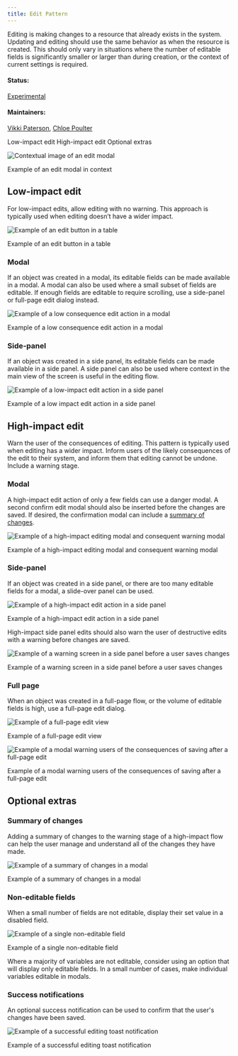 ```yaml
---
title: Edit Pattern
---
```


<PageDescription>

Editing is making changes to a resource that already exists in the system.
Updating and editing should use the same behavior as when the resource is created. This should only vary in situations where the number of editable fields is significantly smaller or larger than during creation, or the context of current settings is required.


</PageDescription>

#### Status:

[Experimental](/experimental/overview/)

#### Maintainers:

[Vikki Paterson](https://github.com/vikkipaterson), [Chloe Poulter](https://github.com/chloepoulterdesign)

<AnchorLinks>

  <AnchorLink>Low-impact edit</AnchorLink>
  <AnchorLink>High-impact edit</AnchorLink>
  <AnchorLink>Optional extras</AnchorLink>

</AnchorLinks>

![Contextual image of an edit modal](images/01.png)

<Caption>Example of an edit modal in context</Caption>

## Low-impact edit

For low-impact edits, allow editing with no warning. This approach is typically used when editing doesn’t have a wider impact.

<Row>
<Column colLg={8}>

![Example of an edit button in a table](images/02.png)

<Caption>Example of an edit button in a table</Caption>

</Column>
</Row>

### Modal

If an object was created in a modal, its editable fields can be made available in a modal. A modal can also be used where a small subset of fields are editable.
If enough fields are editable to require scrolling, use a side-panel or full-page edit dialog instead.

<Row>
<Column colLg={8}>

![Example of a low consequence edit action in a modal](images/03.png)

<Caption>Example of a low consequence edit action in a modal</Caption>

</Column>
</Row>

### Side-panel

If an object was created in a side panel, its editable fields can be made available in a side panel. A side panel can also be used where context in the main view of the screen is useful in the editing flow.

<Row>
<Column colLg={8}>

![Example of a low-impact edit action in a side panel](images/04.png)

<Caption>Example of a low impact edit action in a side panel</Caption>

</Column>
</Row>

## High-impact edit

Warn the user of the consequences of editing. This pattern is typically used when editing has a wider impact.
Inform users of the likely consequences of the edit to their system, and inform them that editing cannot be undone. Include a warning stage.

### Modal

A high-impact edit action of only a few fields can use a danger modal. A second confirm edit modal should also be inserted before the changes are saved. If desired, the confirmation modal can include a [summary of changes](#summary-of-changes).

<Row>
<Column colLg={8}>

![Example of a high-impact editing modal and consequent warning modal](images/05.png)

<Caption>
  Example of a high-impact editing modal and consequent warning modal
</Caption>

</Column>
</Row>

### Side-panel

If an object was created in a side panel, or there are too many editable fields for a modal, a slide-over panel can be used.

<Row>
<Column colLg={8}>

![Example of a high-impact edit action in a side panel](images/06.png)

<Caption>Example of a high-impact edit action in a side panel</Caption>

</Column>
</Row>

High-impact side panel edits should also warn the user of destructive edits with a warning before changes are saved.

<Row>
<Column colLg={8}>

![Example of a warning screen in a side panel before a user saves changes](images/07.png)

<Caption>
  Example of a warning screen in a side panel before a user saves changes
</Caption>

</Column>
</Row>

### Full page

When an object was created in a full-page flow, or the volume of editable fields is high, use a full-page edit dialog.

<Row>
<Column colLg={8}>

![Example of a full-page edit view](images/08.png)

<Caption>Example of a full-page edit view</Caption>

</Column>
</Row>

<Row>
<Column colLg={8}>

![Example of a modal warning users of the consequences of saving after a full-page edit](images/09.png)

<Caption>
  Example of a modal warning users of the consequences of saving after a
  full-page edit
</Caption>

</Column>
</Row>

## Optional extras

### Summary of changes

Adding a summary of changes to the warning stage of a high-impact flow can help the user manage and understand all of the changes they have made.

<Row>
<Column colLg={8}>

![Example of a summary of changes in a modal](images/11.png)

<Caption>Example of a summary of changes in a modal</Caption>

</Column>
</Row>

### Non-editable fields

When a small number of fields are not editable, display their set value in a disabled field.

<Row>
<Column colLg={8}>

![Example of a single non-editable field](images/10.png)

<Caption>Example of a single non-editable field</Caption>

</Column>
</Row>

Where a majority of variables are not editable, consider using an option that will display only editable fields. In a small number of cases, make individual variables editable in modals.

### Success notifications

An optional success notification can be used to confirm that the user's changes have been saved.

<Row>
<Column colLg={8}>

![Example of a successful editing toast notification](images/12.png)

<Caption>Example of a successful editing toast notification</Caption>

</Column>
</Row>
